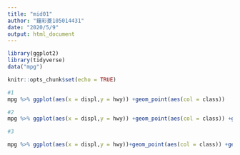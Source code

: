```yaml
---
title: "mid01"
author: "鐘彩菱105014431"
date: "2020/5/9"
output: html_document
---
```

```r
library(ggplot2)
library(tidyverse)
data("mpg")
```
```r
knitr::opts_chunk$set(echo = TRUE)
```

```r
#1
mpg %>% ggplot(aes(x = displ,y = hwy)) +geom_point(aes(col = class))
```


```r
#2
mpg %>% ggplot(aes(x = displ,y = hwy)) +geom_point(aes(col = class)) +geom_smooth(method = "lm")

```


```r
#3

mpg %>% ggplot(aes(x = displ,y = hwy))+geom_point(aes(col = class)) +geom_smooth(aes(x = displ, y = hwy, linetype = drv))

```




```r

```